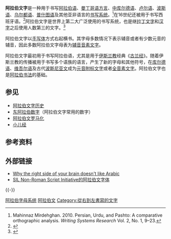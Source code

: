 {{for|书写[[阿拉伯语|阿拉伯语]]的字母|阿拉伯字母}}
{{Infobox writing system
 |name=阿拉伯文
 |type=不完全的[[辅音音素文字|辅音音素文字]]
 |typedesc=（某些情况下用作[[元音附标文字|元音附标文字]]或[[全音素文字|全音素文字]]）
 |languages= 见下文
 |time=公元400年至今
 |fam1=[[原始迦南字母|原始迦南字母]]
 |fam2=[[腓尼基字母|腓尼基字母]]
 |fam3=[[阿拉米字母|阿拉米字母]]
 |fam4=[[叙利亚字母|叙利亚字母]]
 |fam5=[[纳巴泰字母|纳巴泰字母]]
 |children=施影响于[[N'Ko字母|N'Ko字母]]
 |unicode={{ublist |class=nowrap |[http://www.unicode.org/charts/PDF/U0600.pdf U+0600–U+06FF] {{smaller|Arabic}} |[http://www.unicode.org/charts/PDF/U0750.pdf U+0750–U+077F] {{smaller|Arabic Supplement}} |[http://www.unicode.org/charts/PDF/U08A0.pdf U+08A0–U+08FF] {{smaller| Arabic Extended-A}} |[http://www.unicode.org/charts/PDF/UFB50.pdf U+FB50–U+FDFF] {{smaller|Arabic Pres. Forms-A}} |[http://www.unicode.org/charts/PDF/UFE70.pdf U+FE70–U+FEFF] {{smaller|Arabic Pres. Forms-B}} |[http://www.unicode.org/charts/PDF/U1EE00.pdf U+1EE00–U+1EEFF] {{smaller|Arabic Mathematical...}} |[http://www.unicode.org/charts/PDF/U10E60.pdf U+10E60–U+10E7F] {{smaller|Rumi Numeral Symbols}}}}
 |iso15924=Arab
 |sample=Arabic albayancalligraphy.svg
 |imagesize=200px
}}

'''阿拉伯文字'''是一种用于书写[[阿拉伯语|阿拉伯语]]、[[曼丁哥语|曼丁哥语方言]]、[[中库尔德语|中库尔德语]]、[[卢尔语|卢尔语]]、[[波斯语|波斯语]]、[[乌尔都语|乌尔都语]]、[[普什图语|普什图语]]及其他亚非语言的[[书写系统|书写系统]]。<ref>Mahinnaz Mirdehghan. 2010. Persian, Urdu, and Pashto: A comparative orthographic analysis. ''Writing Systems Research'' Vol. 2, No. 1, 9–23.</ref>在16世纪还被用于书写西班牙语。<ref>{{cite web |url=http://www.bne.es/es/Micrositios/Exposiciones/MemoriaMoriscos/Obras/ |title=Exposición Virtual. Biblioteca Nacional de España |publisher=Bne.es |date= |accessdate=2012-04-06 |archive-url=https://web.archive.org/web/20120218074945/http://www.bne.es/es/Micrositios/Exposiciones/MemoriaMoriscos/Obras/ |archive-date=2012-02-18 |dead-url=yes }}</ref>阿拉伯文字是世界上第二大广泛使用的书写系统，也是继[[拉丁文字|拉丁文字]]和[[汉字|汉字]]之后使用人数第三的文字。<ref>{{cite web |url=http://www.britannica.com/EBchecked/topic/31666/Arabic-alphabet|title=Arabic Alphabet |accessdate=2015-05-16 |publisher=Encyclopaedia Britannica online| archiveurl= https://web.archive.org/web/20150426185709/http://www.britannica.com/EBchecked/topic/31666/Arabic-alphabet| archivedate= 26 April 2015 | deadurl= no}}</ref>

阿拉伯文字以[[手写体|手写体]]方式右起横书。其字母多数情况下表示辅音或者有少数元音的辅音，因此多数阿拉伯文字母表为[[辅音音素文字|辅音音素文字]]。

阿拉伯文字最初用于书写阿拉伯语，尤其是用于[[伊斯兰教|伊斯兰教]]经典《[[古兰经|古兰经]]》。随着伊斯兰教的传播被用于书写多个语族的语言，产生了新的字母和其他符号，在[[库尔德语字母#Sorani_alphabet|库尔德语]]、[[老维文|维吾尔语]]及古代[[Arebica|波斯尼亚文]]成为[[元音附标文字|元音附标文字]]或者[[全音素文字|全音素文字]]。阿拉伯文字也是[[伊斯兰书法|阿拉伯书法]]的基础。
<!--
==Languages written with the Arabic script==
[[File:Flicker-Arabic_Alphabet.jpg|thumb]]
[[File:Wikipedia_in_Arabic_script_languages_in_KACST_Office.svg|thumbnail]]
{| class="toccolours" cellpadding="0" cellspacing="0" style="float:right; clear:right; font-size:85%; width:400px; margin:0 0 1em 1em;"
|- style="background:#0a0;"
! colspan="3" style="text-align:center;"| Worldwide use of the Arabic script
|-
| colspan="3" | [[File:Arabic_alphabet_world_distribution.PNG|center]]
|-
| colspan="3" | Countries where the Arabic script:
|-
| style="width:10px; height:10px; background:#060;"| ||  →  || is the only official script
|-
| style="width:10px; height:10px; background:#0a0;"| ||  →  || is the only official script, but other scripts are recognized for national or regional languages
|-
| style="width:10px; height:10px; background:#0e0;"| ||  →  || is official alongside other scripts
|-
| style="width:10px; height:10px; background:#80ff80;" | ||  →  || is official at a sub-national level (China, India) or is a recognized alternative script (Malaysia)
|}
The Arabic script has been adopted for use in a wide variety of languages besides Arabic, including [[Persian_language|Persian]], [[Malay_language|Malay]] and [[Urdu_language|Urdu]] which are not [[Semitic_languages|Semitic]]. Such adaptations may feature altered or new characters to represent [[phoneme|phoneme]]s that do not appear in Arabic [[phonology|phonology]]. For example, the Arabic language lacks a [[voiceless_bilabial_plosive|voiceless bilabial plosive]] (the {{IPA|[p]}} sound), so many languages add their own letter to represent {{IPA|[p]}} in the script, though the specific letter used varies from language to language. These modifications tend to fall into groups: all the [[India|India]]n and [[Turkic_languages|Turkic languages]] written in the Arabic script tend to use the [[Persian_alphabet|Persian modified letters]], whereas the [[languages_of_Indonesia|languages of Indonesia]] tend to imitate those of [[Jawi_(script)|Jawi]]. The modified version of the Arabic script originally devised for use with Persian is known as the [[Persian_alphabet|Perso-Arabic script]] by scholars.

In the cases of [[Bosnian_language|Bosnian]],  [[Kurdish_languages|Kurdish]], [[Kashmiri_language|Kashmiri]], and [[Uyghur_language|Uyghur]] [[writing_system|writing system]]s, vowels are mandatory. The Arabic script can therefore be used in both [[abugida|abugida]] and [[abjad|abjad]], although it is often  strongly, erroneously connected to the latter.

Use of the Arabic script in [[West_Africa|West Africa]]n languages, especially in the [[Sahel|Sahel]], developed with the spread of [[Islam|Islam]]. To a certain degree the style and usage tends to follow those of the [[Maghreb|Maghreb]] (for instance the position of the dots in the letters ''[[Pe_(letter)|{{transl]]'' and ''[[Qoph|{{transl]]''). Additional diacritics have come into use to facilitate writing of sounds not represented in the Arabic language. The term ''[[Ajami_script|{{transl]]'', which comes from the Arabic root for "foreign," has been applied to Arabic-based orthographies of African languages.

===Languages currently written with the Arabic alphabet===
Today Afghanistan, Iran, India, Pakistan and China are the main non-Arabic speaking states using the Arabic alphabet to write one or more official national languages, including [[Baluchi_language|Baluchi]], [[Brahui_language|Brahui]], [[Persian_language|Persian]], [[Pashto_language|Pashto]], [[Central_Kurdish|Central Kurdish]], [[Urdu_language|Urdu]], [[Sindhi_language|Sindhi]], [[Kashmiri_language|Kashmiri]], [[Punjabi_language|Punjabi]] and [[Uyghur_language|Uyghur]].

An Arabic alphabet is currently used for the following languages:

====Middle East and Central Asia====
{{Calligraphy}}
{{See also|Perso-Arabic alphabet}}
* Arabic language
* [[Garshuni|Garshuni]] (or Karshuni) originated in the 7th century, when Arabic was becoming the dominant spoken language in the Fertile Crescent, but Arabic script was not yet fully developed or widely read, and so the [[Syriac_alphabet|Syriac alphabet]] was used. There is evidence that writing Arabic in this other set of letters (known as Garshuni) influenced the style of modern Arabic script. After this initial period, Garshuni writing has continued to the present day among some [[Assyrian_people|Syriac]] Christian communities in the Arabic-speaking regions of the [[Levant|Levant]] and [[Mesopotamia|Mesopotamia]].
* [[Kazakh_language|Kazakh]] in China
* [[Kurdish_languages|Kurdish]] in Northern [[Iraq|Iraq]] and Northwest [[Iran|Iran]].  (In [[Turkey|Turkey]] and [[Syria|Syria]], the [[Latin_script|Latin script]] is used for Kurdish)
* [[Kyrgyz_language|Kyrgyz]] by its 150,000 speakers in the [[Xinjiang|Xinjiang Uyghur Autonomous Region]] in northwestern [[People's_Republic_of_China|China]]
* [[Turkmen_language|Turkmen]] in Afghanistan and Iran
* [[Uzbek_language|Uzbek]] in Afghanistan
* [[Somali_language|Somali]] in Somalia
* [[Official_language|Official]] [[Persian_language|Persian]] in Iran and its dialects, like [[Dari_(Afghanistan)|Dari]] in Afghanistan
* [[Balochi_language|Baluchi]] in Iran, Pakistan and Afghanistan<ref>{{cite web|url=http://baask.com/diwwan/index.php?topic=1523.0%7cBalouchi|title=Sayad Zahoor Shah Hashmii|work=baask.com}}</ref> An academy for the protection of the Baluchi Language was established in Iran in 2009<ref>[http://baluchiacademy.blogspot.com|Baluchi Language Protection Academy]</ref>
* [[Southwestern_Iranian_languages|Southwestern Iranian languages]] as [[Lori_dialects|Lori dialects]] and [[Bakhtiari_dialect|Bakhtiari language]]<ref>{{cite web|url=https://books.google.com/books/about/Dictionary_of_the_Bakhtiari_dialect_of_C.html?id=D4cHAQAAMAAJ&redir_esc=y%7cDictionary|title=Dictionary of the Bakhtiari dialect of Chahar-lang|work=google.com.eg}}</ref><ref>[http://vimeo.com/19594456 Bakhtiari Language Video]</ref>
* [[Pashto_language|Pashto]] in Afghanistan and Pakistan
* [[Uyghur_language|Uyghur]] changed to Latin script in 1969 and back to a simplified, fully voweled, Arabic script in 1983
* [[Judeo-Arabic_languages|Judeo-Arabic languages]]
** [[Judeo-Tunisian_Arabic|Judeo-Tunisian Arabic]]<ref>{{cite web|url=http://www.ethnologue.com/show_language.asp?code=ajt%7cJudeo-Tunisian|title=Ethnologue|work=Ethnologue}}</ref>
** [[Karaim_language|Karaim language]]
* [[Azerbaijani_language|Azerbaijani language]] in Iran
* [[Talysh_language|Talysh language]] in Iran

====East Asia====
* The [[Chinese_language|Chinese language]] is written by some [[Hui_people|Hui]] in the Arabic-derived [[Xiao'erjing|Xiao'erjing]] alphabet (see also [[Sini_(script)|Sini (script)]])
* The Turkic [[Salar_language|Salar language]] is written by some [[Salar_people|Salar]] in the Arabic alphabet
* [[Uyghur_Arabic_alphabet|Uyghur alphabet]]

====South Asia====
* Official language [[Urdu_language|Urdu]] and regional languages including
** [[Balochi_language|Balochi]] in [[Pakistan|Pakistan]] and [[Iran|Iran]]
** [[Dari_(Persian_dialect)|Dari]] in [[Afghanistan|Afghanistan]]
** [[Kashmiri_language|Kashmiri]] in [[India|India]] and Pakistan (Also written in [[Devanagari|Devanagari]] in India)
** [[Pashto_language|Pashto]] in Afghanistan and Pakistan
** [[Khowar_language|Khowar]] in Northern Pakistan, which also uses the Latin script
** [[Punjabi_language|Punjabi]] (where the script is known as [[Shahmukhi|Shahmukhi]]) in Pakistan, Punjabi is written with the [[Brahmic_scripts|Brahmic]] [[Gurmukhi|Gurmukhi]] script in India
** [[Saraiki_language|Saraiki]] is written with a modified Arabic script that has 45 letters
** [[Sindhi_language|Sindhi]] in Arabic script; British commissioner in Sindh on August 29, 1857 ordered to change Arabic script,<ref>{{cite web|url=http://blogs.tribune.com.pk/story/6179/pakistan-should-mind-all-of-its-languages%7cscanned|title=Pakistan should mind all of its languages!|work=tribune.com.pk}}</ref> Sindhi is often written with the [[Devanagari_script|Devanagari script]] in India
** [[Aer_language|Aer language]]<ref>{{cite web|url=http://www.ethnologue.com/show_language.asp?code=aeq%7caeq-Arab:|title=Ethnologue|work=Ethnologue}}</ref>
** [[Bhadrawahi_language|Bhadrawahi language]]<ref>{{cite web|url=http://www.ethnologue.org/show_language.asp?code=bhd%7cBhadrawahi|title=Ethnologue|work=Ethnologue}}</ref>
** [[Ladakhi_language|Ladakhi language]] although it is more commonly written using the [[Tibetan_script|Tibetan script]] 
**[[Balti_language|Balti]]<ref>{{cite web|url=http://khadimskardu1.blogspot.com/|title=Balti to English|author=Khadim|work=khadimskardu1.blogspot.com}}</ref> (a Sino-Tibetan language), which is sometimes, albeit more rarely written in the Tibetan script
** [[Brahui_language|Brahui language]] of Brahui people of Pakistan and Afghanistan<ref>{{cite web|url=http://www.worldscriptures.org/pages/brahui.html |title=The Bible in Brahui |publisher=Worldscriptures.org |date= |accessdate=August 5, 2013}}</ref>
** [[Burushaski|Burushaski]] or Burusho language, a language isolate in Pakistan<ref>{{cite web|url=http://hisamullahbeg.blogspot.com/2010/04/burushaski-primer.html|title=HUNZA DEVELOPMENT FORUM|work=hisamullahbeg.blogspot.com}}</ref>
* [[Urdu_language|Urdu]] (and historically several other [[Hindustani_language|Hindustani language]]s). Urdu is one of several official languages in the states of [[Jammu_and_Kashmir|Jammu and Kashmir]], [[Delhi|Delhi]], [[Uttar_Pradesh|Uttar Pradesh]], [[Bihar|Bihar]], and [[Telangana|Telangana]]; Kashmiri also uses [[Devanagari_script|Devanagari script]], and more rarely the [[Sharada_script|Sharada script]]
** [[Dogri_language|Dogri language]] (डोगरी or ڈوگرى) spoken by about five million people in India and Pakistan, chiefly in the Jammu region of Jammu and Kashmir and in Himachal Pradesh, but also in northern Punjab, although Dogri is more commonly written in Devanagari
* The [[Arwi_language|Arwi language]] (a mixture of Arabic and Tamil) uses the Arabic script together with the addition of 13 letters. It is mainly used in [[Sri_Lanka|Sri Lanka]] and the South Indian state of [[Tamil_Nadu|Tamil Nadu]] for religious purposes. [[Arwi_language|Arwi language]] is the language of Tamil Nadu Muslims.
* [[Malayalam|Malayalam]] language represented by Arabic script variant is known as [[Arabi_Malayalam|Arabi Malayalam]]. The script has particular letters to represent the peculiar sounds of Malayalam.  This script is mainly used in [[madrasa|madrasa]]s of the South Indian state of [[Kerala|Kerala]] and of [[Lakshadweep|Lakshadweep]] to teach Malayalam. In everyday life, Malayalam is written with the [[Malayalam_script|Malayalam script]]
* [[Chittagonian_language|Chittagonian language]], spoken by the people of Chittagong, in Bangladesh,<ref>{{cite web|url=http://scriptsource.org/cms/scripts/page.php?item_id=wrSys_detail&uid=vpj4rv6fem%7cChittagonian|title=ScriptSource|work=scriptsource.org}}</ref> although it is far more common to write this language in the [[Bengali_script|Bengali script]]
* [[Rohingya_language|Rohingya language]] (Ruáingga) is a language spoken by the Rohingya people of [[Rakhine_State|Rakhine State, formerly known as Arakan]] (Rakhine), [[Burma|Burma]] (Myanmar). It is similar to [[Chittagonian_language|Chittagonian language]] in neighboring Bangladesh<ref>{{cite web|url=http://www.scribd.com/doc/21180958/Rohingya-Language-Book-A-Z%7cRohingya-Language-Book-A-Z|title=Rohingya Language Book A-Z|work=Scribd}}</ref> and sometimes written using the Roman script, or an Arabic-derived script known as [[Rohingya_language#Hanifi_script|Hanifi]].

====Southeast Asia====
* [[Malay_language|Malay]] in the Arabic script known as [[Jawi_(script)|Jawi]]. In some cases it can be seen in the signboards of shops or market stalls. Particularly in Brunei, Jawi is used in terms of writing or reading for Islamic religious educational programs in primary school, secondary school, college, or even higher educational institutes such as universities. In addition, some television programming uses Jawi, such as announcements, advertisements, news, social programs, or Islamic programs.
** co-official in [[Brunei|Brunei]]
** [[Malaysia|Malaysia]] but co-official in [[Kelantan|Kelantan]], an Islamic state in Malaysia
** [[Indonesia|Indonesia]] (Only for some regional languages with limited usage. The national language, [[Indonesian_language|Indonesian]], which is closely related to Malay, is generally only written in [[Latin_script|Latin script]], Javanese the most spoken language is written in both the Latin script and the [[Javanese_script|Javanese script]].)
** [[Southern_Thailand|Southern Thailand]]
** [[Singapore|Singapore]]
** Predominantly Muslim areas of the [[Philippines|Philippines]] (especially [[Tausug_language|Tausug language]])
** [[Ida'an_language|Ida'an language]] (also Idahan) a Malayo-Polynesian language spoken by the Ida'an people of [[Sabah|Sabah]], [[Malaysia|Malaysia]]<ref>{{cite web|url=http://scriptsource.org/cms/scripts/page.php?item_id=wrSys_detail&uid=lrftufkq8x%7cIda'an|title=written with Arabic script|work=scriptsource.org}}</ref>
* [[Cham_language|Cham language]] in Cambodia<ref>{{cite web|url=http://naipaleikaohkabuak.blogspot.com/|title=Bông Sứ|author=urangCam|work=naipaleikaohkabuak.blogspot.com}}</ref>

====Africa====
* [[North_Africa|North Africa]]
** Arabic language
** [[Tunisian_Arabic|Tunisian Arabic]] uses a modified Arabic script, with additional letters, in order to support /g/ (ڨ), /v/ (ڥ) and /p/ (پ).<ref name="cota">[http://www.researchgate.net/profile/Ines_Zribi2/publication/270568583_A_Conventional_Orthography_for_Tunisian_Arabic/links/54ad65b90cf2828b29fc7aea.pdf Zribi, I., Boujelbane, R., Masmoudi, A., Ellouze, M., Belguith, L., & Habash, N. (2014). A Conventional Orthography for Tunisian Arabic. In Proceedings of the Language Resources and Evaluation Conference (LREC), Reykjavík, Iceland.]</ref><ref name="Brustad, K. 2000">Brustad, K. (2000). The syntax of spoken Arabic: A comparative study of Moroccan, Egyptian, Syrian, and Kuwaiti dialects. Georgetown University Press.</ref>
** [[Berber_language|Berber language]]s have often been written in [[Berber_Arabic_alphabet|an adaptation of the Arabic alphabet]]. The use of the Arabic alphabet, as well as the competing [[Berber_Latin_alphabet|Latin]] and [[Tifinagh|Tifinagh]] scripts, has political connotations.
** [[Tuareg_language|Tuareg language]] (also Tamasheq)
** [[Coptic_language|Coptic language]] of Egyptian Coptics as Coptic text written in Arabic letters<ref>{{cite web|url=http://www.stshenouda.com/coptlang/copthist.htm|title=The Coptic Studies' Corner|work=stshenouda.com}}</ref>
* [[Northeast_Africa|Northeast Africa]]
** [[Beja_language|Bedawi or Beja]], mainly in northeastern [[Sudan|Sudan]]
** [[Wadaad_writing|Wadaad writing]], used in [[Somalia|Somalia]]
** [[Nubian_languages|Nubian languages]]
*** [[Dongolawi_language|Dongolawi language]] or Andaandi language of Nubia, in the Nile Vale of northern Sudan
*** [[Nobiin_language|Nobiin language]], the largest Nubian language (previously known by the geographic terms Mahas and Fadicca/Fiadicca) is not yet standardized, being written variously, in both [[Latin_script|Latinized]] and Arabic scripts; also, recently there have been efforts to revive the Old Nubian alphabet.<ref>{{cite web|url=http://www.thenubian.net/lang.php|title=--The Cradle of Nubian Civilisation--|work=thenubian.net}}</ref><ref>[http://alnuba.com/english/lesson-four/2-3|Nubian language lessons]{{dead link|date=October 2016 |bot=InternetArchiveBot |fix-attempted=yes }}</ref>
** [[Fur_language|Fur language]] of Darfur, Sudan
* Southeast Africa
** [[Comorian_language|Comorian]], in the [[Comoros|Comoros]], currently side by side with the [[Latin_alphabet|Latin alphabet]] (neither is official)
** [[Swahili_language|Swahili]], was originally written in Arabic alphabet, Swahili orthography is now based on the Latin alphabet that was introduced by Christian missionaries and colonial administrators.
* [[West_Africa|West Africa]]
** [[Zarma_language|Zarma language]] of the [[Songhay_languages|Songhay family]]. It is the language of the southwestern lobe of the West African nation of Niger, and it is the second leading language of Niger, after Hausa, which is spoken in south central Niger.<ref>{{cite web|url=http://scriptsource.org/cms/scripts/page.php?item_id=wrSys_detail&uid=rnuzk9azpb%7cZarma|title=ScriptSource|work=scriptsource.org}}</ref>
** [[Tadaksahak|Tadaksahak]] is a Songhay language spoken by the pastoralist Idaksahak of the Ménaka area of [[Mali|Mali]].<ref>{{cite web|url=http://scriptsource.org/cms/scripts/page.php?item_id=wrSys_detail&uid=s772abcj2r%7cTadaksahak|title=ScriptSource|work=scriptsource.org}}</ref>
** [[Hausa_language|Hausa language]] uses an adaptation of the Arabic script known as [[Ajami_script|Ajami]], for many purposes, especially religious, but including newspapers, mass mobilization posters, and public information<ref>{{cite web|url=http://www.bu.edu/bostonia/summer09/ajami/|title=Lost Language — Bostonia Summer 2009|work=bu.edu}}</ref>
** [[Dyula_language|Dyula language]] is a [[Mande_languages|Mandé language]] spoken in Burkina Faso, Côte d'Ivoire and Mali.<ref>{{cite web|url=http://scriptsource.org/cms/scripts/page.php?item_id=wrSys_detail&uid=bw87m6llbu%7cDyula|title=ScriptSource|work=scriptsource.org}}</ref>
** [[Jola-Fonyi_language|Jola-Fonyi language]] of the [[Casamance|Casamance]] region of [[Senegal|Senegal]]<ref>{{cite web|url=http://scriptsource.org/cms/scripts/page.php?item_id=wrSys_detail&uid=y5ue5vjlaq%7cJola-Fonyi|title=ScriptSource|work=scriptsource.org}}</ref>
** [[Balanta_language|Balanta language]] a Bak language of west Africa spoken by the Balanta people and [[Balanta-Ganja|Balanta-Ganja]] dialect in Senegal
** [[Mandinka_language|Mandinka]], widely but unofficially (known as Ajami), (another non-Latin script used is the [[N'Ko_script|N'Ko script]])
** [[Fula_language|Fula]], especially the Pular of Guinea (known as Ajami)
** [[Wolof_language|Wolof]] (at ''[[zaouia|zaouia]]'' schools), known as ''[[Wolofal|Wolofal]]''.
* Arabic script outside Africa
**  In writings of African American slaves
*** Writings of by [[Omar_Ibn_Said|Omar Ibn Said]] (1770–1864) of Sengal<ref>[http://muslimsinamerica.org/index.php?option=com_zoom&Itemid=31&page=view&catid=1&PageNo=2&key=17&hit=1|Omar Ibn Sayyid manuscript]</ref>
*** The [[Bilali_Document|Bilali Document]] also known as Bilali Muhammad Document is a handwritten, Arabic manuscript<ref>[http://muslimsinamerica.org/index.php?option=com_zoom&Itemid=31&page=view&catid=1&PageNo=1&key=2&hit=1|Bilali Muhammad Arabic letter]</ref> on West African Islamic law. It was written by Bilali Mohammet in the 19th century. The document is currently housed in the library at the University of Georgia.
*** Letter written by [[Ayuba_Suleiman_Diallo|Ayuba Suleiman Diallo]] (1701–1773)
*** Arabic Text From 1768<ref>{{cite web|url=http://muslimsinamerica.org/index.php?option=com_wrapper&Itemid=49 |title=Charno Letter |publisher=Muslims In America |date= |accessdate=August 5, 2013}}</ref>
*** Letter written by [[Abdulrahman_Ibrahim_Ibn_Sori|Abdulrahman Ibrahim Ibn Sori]] (1762–1829)

=== Languages formerly written with the Arabic alphabet ===
Speakers of languages that were previously unwritten used Arabic script as a basis to design writing systems for their mother languages. This choice could be influenced by Arabic being their second language, the language of scripture of their faith, or the only written language they came in contact with. Additionally, since most education was once religious, choice of script was determined by the writer's religion; which meant that Muslims would use Arabic script to write whatever language they spoke. This led to Arabic script being the most widely used script during the Middle Ages.

In the 20th century, the Arabic script was generally replaced by the [[Latin_alphabet|Latin alphabet]] in the [[Balkans|Balkans]],{{dubious|date=November 2011}} parts of [[Sub-Saharan_Africa|Sub-Saharan Africa]], and [[Southeast_Asia|Southeast Asia]],
while in the [[Soviet_Union|Soviet Union]], after a brief period of [[Latinisation_(USSR)|Latinisation]],<ref>[http://www.azer.com/aiweb/categories/magazine/52_folder/52_articles/52_alphabet.html Alphabet Transitions – The Latin Script: A New Chronology – Symbol of a New Azerbaijan], by Tamam Bayatly</ref> use of [[Cyrillic_script|Cyrillic]] was mandated. [[Turkey|Turkey]] changed to the Latin alphabet in 1928 as part of an internal Westernizing revolution. After the collapse of the Soviet Union in 1991, many of the Turkic languages of the ex-USSR attempted to follow Turkey's lead and convert to a Turkish-style Latin alphabet. However, renewed use of the Arabic alphabet has occurred to a limited extent in [[Tajikistan|Tajikistan]], whose language's close resemblance to [[Persian_language|Persian]] allows direct use of publications from Iran.<ref>[http://www.cimera.org/files/camel/en/27e/MICA27E-Siddikzoda.pdf Tajik Language: Farsi or Not Farsi?] {{wayback|url=http://www.cimera.org/files/camel/en/27e/MICA27E-Siddikzoda.pdf |date=20060613000000 }} by Sukhail Siddikzoda, reporter, Tajikistan.</ref>

Most languages of the [[Iranian_languages|Iranian languages]] family continue to use Arabic script, as well as the [[Indo-Aryan_languages|Indo-Aryan languages]] of Pakistan and of Muslim populations in [[India|India]], but the [[Bengali_language|Bengali language]] of Bangladesh is written in the [[Bengali_alphabet|Bengali alphabet]].

====Africa====
* [[Afrikaans_language|Afrikaans]] (as it was first written among the "[[Cape_Malay|Cape Malay]]s", see [[Arabic_Afrikaans|Arabic Afrikaans]]);
* [[Berber_languages|Berber]] in North Africa, particularly [[Shilha_language|Shilha]] in [[Morocco|Morocco]] (still being considered, along with [[Tifinagh|Tifinagh]] and Latin, for [[Central_Atlas_Tamazight|Central Atlas Tamazight]]);
* [[French_language|French]] by the [[Arabs|Arabs]] and [[Berber_people|Berbers]] in Algeria and other parts of North Africa during the French colonial period.
* [[Harari_language|Harari]], by the [[Harari_people|Harari people]] of the [[Harari_Region|Harari Region]] in [[Ethiopia|Ethiopia]]. Now uses the [[Ge'ez_alphabet|Geʻez]] and [[Latin_alphabet|Latin alphabet]]s.
* For the West African languages—[[Hausa_language|Hausa]], [[Fula_language|Fula]], [[Mandinka_language|Mandinka]], [[Wolof_language|Wolof]] and some more—the Latin alphabet has officially replaced Arabic transcriptions for use in literacy and education;
* [[Malagasy_language|Malagasy]] in [[Madagascar|Madagascar]] (script known as [[Sorabe_alphabet|Sorabe]]);
* [[Nubian_languages|Nubian]];
* [[Somali_language|Somali]] (see [[Wadaad_writing|wadaad Arabic]]) has mostly used the [[Somali_alphabet|Latin alphabet]] since 1972;
* [[Songhay_languages|Songhay]] in West Africa, particularly in [[Timbuktu|Timbuktu]];
* [[Swahili_language|Swahili]] (has used the [[Latin_alphabet|Latin alphabet]] since the 19th century);
* [[Yoruba_language|Yoruba]] in West Africa (this was probably limited, but still notable)

====Europe====
* [[Albanian_language|Albanian]] called [[Elifbaja_shqip|Elifbaja shqip]]
* [[Aljamiado|Aljamiado]] ([[Mozarabic_language|Mozarabic]], [[Berber_language|Berber]], [[Aragonese_language|Aragonese]], [[Portuguese_language|Portuguese]]{{citation needed|date=August 2014}}, [[Ladino_language|Ladino]], and [[Spanish_language|Spanish]], during and residually after the Muslim rule in the Iberian peninsula
* [[Belarusian_language|Belarusian]] (among ethnic [[Tatars|Tatars]]; see [[Belarusian_Arabic_alphabet|Belarusian Arabic alphabet]])
* [[Bosnian_language#History|Bosnian]] (only for literary purposes; currently written in the [[Latin_alphabet|Latin alphabet]]; Text example: {{script/Arabic|مۉلٖىمۉ   سه   ته‌بٖى   بۉژه}}</span> = ''Molimo se tebi, Bože'' (We pray to you, O God); see ''[[Arebica|Arebica]]'')
* [[Crimean_Tatar_language|Crimean Tatar]]
* [[Greek_language|Greek]]  in certain areas and [[Greece|Greece]] and [[Anatolia|Anatolia]]
* [[Polish_language|Polish]] (among ethnic [[Lipka_Tatars|Lipka Tatars]])

====Central Asia and Caucasus====
* [[Adyghe_language|Adyghe language]] also known as West Circassian, is an official languages of the Republic of [[Adygea|Adygea]] in the Russian Federation. It used Arabic alphabet before 1927
* [[Avar_language|Avar]] as well as other languages of [[Daghestan|Daghestan]]: [[Nogai_language|Nogai]], [[Kumyk_language|Kumyk]], [[Lezgian_language|Lezgian]], [[Lak_language|Lak]], [[Dargwa_language|Dargwa]]
* [[Azeri_language|Azeri]] in [[Azerbaijan|Azerbaijan]] (now written in the [[Latin_alphabet|Latin alphabet]] and [[Cyrillic_script|Cyrillic script]] in [[Azerbaijan|Azerbaijan]])
* [[Bashkir_language|Bashkir]] (officially for some years from the [[October_Revolution|October Revolution]] of 1917 until 1928, changed to Latin, now uses the Cyrillic script)
* [[Chagatai_language|Chaghatay]] across [[Central_Asia|Central Asia]];
* [[Chechen_language|Chechen]] (sporadically from the adoption of Islam; officially from 1917 until 1928)<ref>[http://socrates.berkeley.edu/%7Echechen/Ch_writing.htm ] {{wayback|url=http://socrates.berkeley.edu/%7Echechen/Ch_writing.htm |date=20081223111006 }}</ref>
* [[Northwest_Caucasian_languages|Circassian]] and some other members of the [[Abkhaz–Adyghe_languages|Abkhaz–Adyghe family]] in the western [[Caucasus|Caucasus]] and sporadically – in the countries of Middle East, like Syria
* [[Ingush_language|Ingush]]
* [[Karachay-Balkar_language|Karachay-Balkar]] in the central Caucasus;
* [[Karakalpak_language|Karakalpak]]
* [[Kazakh_language|Kazakh]] in [[Kazakhstan|Kazakhstan]] (until the 1930s, changed to Latin, now uses the Cyrillic script)
* [[Kyrgyz_language|Kyrgyz]] in [[Kyrgyzstan|Kyrgyzstan]] (until the 1930s, changed to Latin, now uses the Cyrillic script)
* [[Mandarin_Chinese|Mandarin Chinese]] and [[Dungan_language|Dungan]], among the [[Hui_people|Hui people]] (script known as [[Xiao'erjing|Xiao'erjing]])
* [[Ottoman_Turkish_language|Ottoman Turkish]]
* [[Tat_language_(Caucasus)|Tat]] in South-Eastern Caucasus
* [[Tatar_language|Tatar]] before 1928 (changed to Latin [[Yañalif|Yañalif]]), reformed in the 1880s (''[[İske_imlâ|İske imlâ]]''), 1918 (''[[Yaña_imlâ|Yaña imlâ]]'' – with the omission of some letters)
* [[Turkmen_language|Turkmen]] in [[Turkmenistan|Turkmenistan]] (changed to Latin in 1929, then to the Cyrillic script, then back to Latin in 1991)
* [[Uzbek_language|Uzbek]] in [[Uzbekistan|Uzbekistan]] (changed to Latin, then to the Cyrillic script, then back to Latin in 1991)
* Some [[Northeast_Caucasian_languages|Northeast Caucasian languages]] of the Muslim peoples of the [[USSR|USSR]] between 1918 and 1928 (many also earlier), including [[Chechen_language|Chechen]], [[Lak_language|Lak]] etc.  After 1928 their script became Latin, then later Cyrillic.

====Southeast Asia====
* [[Acehnese_language|Acehnese]] in [[Sumatra|Sumatra]], [[Indonesia|Indonesia]]
* [[Banjar_language|Banjarese]] in [[Kalimantan|Kalimantan]], Indonesia
* [[Maguindanao_language|Maguindanaon]] in the [[Philippines|Philippines]]
* [[Malay_language|Malay]] in [[Malaysia|Malaysia]], [[Singapore|Singapore]] and [[Indonesia|Indonesia]]. Although Malay speakers in [[Brunei|Brunei]] and [[Southern_Thailand|Southern Thailand]] still use the script on a daily basis.
* [[Minangkabau_language|Minangkabau]] in Sumatra, Indonesia
* [[Pegon_alphabet|Pegon alphabet]] of [[Javanese_language|Javanese]], [[Madurese_language|Madurese]] and [[Sundanese_language|Sundanese]] in Indonesia, used only in Islamic schools and institutions.
* [[Tausug_language|Tausug]] in the [[Philippines|Philippines]]

====Middle East====
* [[Hebrew_language|Hebrew]] was written in Arabic letters in a number of places in the past.<ref>p. 20, [[Samuel_Kramer|Samuel Noel Kramer]]. 1986. ''In the World of Sumer: An Autobiography''. Detroit: Wayne State University Press.</ref><ref>J. Blau. 2000. Hebrew written in Arabic characters: An instance of radical change in tradition. (In Hebrew, with English summary). In ''Heritage and Innovation in Judaeo-Arabic Culture: Proceedings of the Sixth Conference of the Society For Judaeo-Arabic Studies'', p. 27-31. Ramat Gan.</ref>
* [[Northern_Kurdish|Northern Kurdish]] in Turkey and Syria was written in Arabic script until 1932, when a modified [[Kurdish_alphabets#Hawar_alphabet|Kurdish Latin alphabet]] was introduced by [[Celadet_Bedir_Khan|Jaladat Ali Badirkhan]] in Syria
* [[Turkish_language|Turkish]] in the [[Ottoman_Empire|Ottoman Empire]] was written in Arabic script until [[Mustafa_Kemal_Atatürk|Mustafa Kemal Atatürk]] declared the change to [[Latin_script|Latin script]] in 1928. This form of Turkish is now known as [[Ottoman_Turkish_language|Ottoman Turkish]] and is held by many to be a different language, due to its much higher percentage of Persian and Arabic [[loanword|loanword]]s ([[Ottoman_Turkish_alphabet|Ottoman Turkish alphabet]])

==Special letters==
{| class="wikitable"
|+Most Common Non-Classical Arabic Consonant Phonemes/Graphemes
!Language Family
!'''[[Austronesian_languages|Austron.]]'''
!'''[[Dravidian_languages|Dravid]]'''
![[Turkic_languages|Turkic]]
! colspan="3" |'''[[Indo-Aryan_languages|Indic]]''' (Indo-European)
! colspan="4" |[[Iranian_languages|Iranian]] (Indo-European)
! rowspan="10" |
! colspan="7" |[[Varieties_of_Arabic|Arabic]] (Semitic)
|-
!Language/Script
![[Jawi_alphabet|Jawi]]
![[Arwi|Arwi]]
![[Uyghur_Arabic_alphabet|Uyghur]]
![[Sindhi_alphabet|Sindhi]]
![[Shahmukhi_alphabet|Punjabi]]
![[Urdu_alphabet|Urdu]]
![[Persian_alphabet|Persian]]
![[Balochi_alphabet|Balochi]]
![[Kurdish_alphabets|Kurdish]]
![[Pashto_alphabet|Pashto]]
![[Mesopotamian_Arabic|Iraqi]]
![[Gulf_Arabic|Khaleeji]]
![[Hejazi_Arabic|Hejazi]]
![[Egyptian_Arabic|Egyptian]]
![[Algerian_Arabic|Algerian]]
![[Tunisian_Arabic|Tunisian]]
![[Moroccan_Arabic|Moroccan]]
|- style="text-align:center;" 
|{{IPAslink|p}}
|<big>{{script/Arabic|[[ڤ|ڤ]]}}</big>
|<big>{{script/Arabic|[[ڣ|ڣ]]}}</big>
| colspan="8" |<big>{{script/Arabic|[[پ|پ]]}}</big>
| colspan="7" |<big>{{script/Arabic|[[پ|پ]]}}</big>
|- style="text-align:center;" 
|{{IPAslink|g}}
|<big>{{script/Arabic|[[Gaf|ݢ]]}}</big>
|<big>{{script/Arabic|[[Gaf|ࢴ]]}}</big>
| colspan="7" |<big>{{script/Arabic|[[Gaf|گ]]}}</big>
|<big>{{script/Arabic|[[ګ|ګ]]}}</big>
|colspan="2"|<big>{{script/Arabic|[[Gaf|گ]]}}<ref>For Khaleeji: [http://etheses.dur.ac.uk/935/1/Shamlan_al-Qenaie.._Final_Draft_(PhD).pdf?DDD36+] page 67</ref></big>
|<big>{{script/Arabic|[[ق|ق]]}}</big>
|<big>{{script/Arabic|[[ج|ج]]}}</big>
| colspan="2" |<big>{{script/Arabic|[[ڨ|ڨ]]}}</big>
|<big>{{script/Arabic|[[ڭ|ڭ]]}}</big>
|- style="text-align:center;" 
|{{IPAslink|t͡ʃ}}
| colspan="3" |<big>{{script/Arabic|[[چ|چ]]}}</big>
|Ø
| colspan="6" |<big>{{script/Arabic|[[چ|چ]]}}</big>
| colspan="2"|<big>{{script/Arabic|[[چ|چ]]}}</big>
| colspan="4" |<big>{{script/Arabic|[[تش|تش]]}}</big>
|<big>{{script/Arabic|[[ڜ|ڜ]]}}</big>
|- style="text-align:center;" 
|{{IPAslink|ʒ}}
| colspan="3" |Ø
|<big>{{script/Arabic|[[ژ|ژ]]}}</big>
| colspan="2" |Ø
| colspan="4" |<big>{{script/Arabic|[[ژ|ژ]]}}</big>
| colspan="3" |Ø
|<big>{{script/Arabic|[[چ|چ]]}}</big>
|Ø
| colspan="2" |<big>{{script/Arabic|[[ج|ج]]}}</big>
|- style="text-align:center;" 
|{{IPAslink|v}}
|<big>{{script/Arabic|[[ۏ|ۏ]]}}</big>
|<big>{{script/Arabic|[[و|و]]}}</big>
|<big>{{script/Arabic|[[ۋ|ۋ]]}}</big>
| colspan="4" |<big>{{script/Arabic|[[و|و]]}}</big>
|Ø
|<big>{{script/Arabic|[[ڤ|ڤ]]}}</big>
|Ø
| colspan="4" |<big>{{script/Arabic|[[ڤ|ڤ]]}}</big>
| colspan="3" |<big>{{script/Arabic|[[ڥ|ڥ]]}}</big>
|- style="text-align:center;" 
|{{IPAslink|ŋ}}
|<big>{{script/Arabic|[[ڠ|ڠ]]}}</big>
|<big>{{script/Arabic|[[ࢳ|ࢳ]]}}</big>
|<big>{{script/Arabic|[[Ng_(Arabic)|ڭ]]}}</big>
|<big>{{script/Arabic|[[ڱ|ڱ]]}}</big>
| rowspan="3" |<big>{{script/Arabic|[[ں|ں]]}}</big>
| rowspan="3" |<big>{{script/Arabic|[[ن|ن]]}}</big>
| colspan="4" |Ø
| colspan="7" |Ø
|- style="text-align:center;" 
|{{IPAslink|ɳ}}
|Ø
|<big>{{script/Arabic|[[ڹ|ڹ]]}}</big>
|Ø
|<big>{{script/Arabic|[[ڻ|ڻ]]}}</big>
| colspan="3" |Ø
|<big>{{script/Arabic|[[ڼ|ڼ]]}}</big>
| colspan="7" |Ø
|- style="text-align:center;" 
|{{IPAslink|ɲ}}
|<big>{{script/Arabic|[[ڽ|ڽ]]}}</big>
|<big>{{script/Arabic|[[ݧ|ݧ]]}}</big>
| colspan="2" |Ø
| colspan="4" |Ø
| colspan="7" |Ø
|}
* <big>{{script/Arabic|[[B̤ē|ٻ]]}}</big> – B̤ē, used to represent a [[voiced_bilabial_implosive|voiced bilabial implosive]] {{IPAslink|ɓ}} in [[Hausa_language|Hausa]], [[Sindhi_language|Sindhi]] and [[Saraiki_language|Saraiki]].
* <big>{{script/Arabic|[[پ|پ]]}}</big> – ''Pe'', used to represent the phoneme {{IPAslink|p}} in [[Persian_language|Persian]], [[Urdu_language|Urdu]], [[Pashto_language|Pashto]], [[Khowar_language|Khowar]], [[Sindhi_language|Sindhi]], [[Kurdish_languages|Kurdish]]; it is not used in Arabic and it is normalized as /''b''/; e.g., ''pepsi'' > ''bibsi''.
* <big>{{script/Arabic|[[ݐ|ݐ]]}}</big> – used to represent the equivalent of the Latin letter [[Ƴ|Ƴ]] ([[Palatalization_(phonetics)|palatalized]] [[glottal_stop|glottal stop]] {{IPA|/ʔʲ/}}) in some African languages such as [[Fula_language|Fulfulde]].
* <big>{{script/Arabic|[[ڀ|ڀ]]}}</big> – represents an aspirated [[voiced_bilabial_plosive|voiced bilabial plosive]] {{IPAslink|bʱ}} in [[Sindhi_language|Sindhi]].
* <big>{{script/Arabic|[[ٺ|ٺ]]}}</big> – Ṭhē, represents the aspirated [[voiceless_retroflex_plosive|voiceless retroflex plosive]] {{IPAslink|ʈʰ}} in [[Sindhi_language|Sindhi]].
* <big>{{script/Arabic|[[ټ|ټ]]}}</big> – ''ṭē'', used to represent the phoneme {{IPAslink|ʈ}} in  [[Pashto_language|Pashto]].
* <big>{{script/Arabic|[[ٽ|ٽ]]}}</big> - Ṭe, used to represent the phoneme (a [[voiceless_retroflex_plosive|voiceless retroflex plosive]] {{IPAslink|ʈ}}) in [[Sindhi_alphabet|Sindhi]]
* <big>{{script/Arabic|[[Ṭe|ﭦ]]}}</big> – Ṭe, used to represent Ṭ (a [[voiceless_retroflex_plosive|voiceless retroflex plosive]] {{IPAslink|ʈ}}) in [[Urdu_alphabet|Urdu]].
* <big>{{script/Arabic|ٿ}}</big> – Teheh, used in Sindhi and Rajasthani (when written in Sindhi alphabet); used to represent the phoneme {{IPAslink|tʰ}} (pinyin ''q'') in Chinese [[Xiao'erjing|Xiao'erjing]].
* <big>{{script/Arabic|[[ڄ|ڄ]]}}</big> – represents the "ц" [[voiceless_dental_affricate|voiceless dental affricate]] {{IPAslink|t͡s}} phoneme in [[Bosnian_language|Bosnian]].
* <big>{{script/Arabic|[[ڃ|ڃ]]}}</big> – represents the "ћ" [[voiceless_alveolo-palatal_affricate|voiceless alveolo-palatal affricate]]  {{IPAslink|t͡ɕ}} phoneme in [[Bosnian_language|Bosnian]].
* <big>{{script/Arabic|[[چ|چ]]}}</big> – ''Che'', used to represent {{IPAslink|t͡ʃ}} ("ch"). It is used in [[Persian_language|Persian]], [[Urdu_language|Urdu]], and [[Kurdish_languages|Kurdish]]. {{IPAslink|ʒ}} in Egypt.
* <big>{{script/Arabic|[[څ|څ]]}}</big> – ''Ce'', used to represent the phoneme {{IPAslink|t͡s}} in  [[Pashto_language|Pashto]].
* <big>{{script/Arabic|[[ݗ|ݗ]]}}</big> – represents the "ђ" [[voiced_alveolo-palatal_affricate|voiced alveolo-palatal affricate]] {{IPAslink|d͡ʑ}} phoneme in [[Bosnian_language|Bosnian]].
* <big>{{script/Arabic|[[ځ|ځ]]}}</big> – ''źim'', used to represent the phoneme {{IPAslink|d͡z}} in  [[Pashto_language|Pashto]].
* <big>{{script/Arabic|[[ݙ|ݙ]]}}</big> – used in [[Saraiki_language|Saraiki]] to represent a [[Voiced_alveolar_implosive|Voiced alveolar implosive]] {{IPA|/ɗ̢/}}.
* <big>{{script/Arabic|[[ڊ|ڊ]]}}</big> – used in [[Saraiki_language|Saraiki]] to represent a [[voiced_retroflex_implosive|voiced retroflex implosive]] {{IPAslink|ᶑ}}.
* <big>{{script/Arabic|[[ڈ|ڈ]]}}</big> – [[Ḍ|Ḍ]] {{IPAslink|ɖ}} in [[Urdu_alphabet|Urdu]].
* <big>{{script/Arabic|[[ڌ|ڌ]]}}</big> - ''Dhal'' used to represent the phoneme {{IPAslink|d̪ʱ}} in [[Sindhi_language|Sindhi]]
* <big>{{script/Arabic|[[ډ|ډ]]}}</big> – ''Ḍal'', used to represent the phoneme {{IPAslink|ɖ}} in  [[Pashto_language|Pashto]].
* <big>{{script/Arabic|[[ڑ|ڑ]]}}</big> – Aṛ, represents a [[retroflex_flap|retroflex flap]] {{IPAslink|ɽ}} in [[Urdu_alphabet|Urdu]].
* <big>{{script/Arabic|[[ړ|ړ]]}}</big> – "ṛe" represents a [[retroflex_lateral_flap|retroflex lateral flap]] in [[Pashto_alphabet|Pashto]].
* <big>{{script/Arabic|[[ݫ|ݫ]]}}</big> – used in [[Ormuri|Ormuri]] to represent a [[voiced_alveolo-palatal_fricative|voiced alveolo-palatal fricative]] {{IPAslink|ʑ}}, as well as in [[Torwali|Torwali]].
* <big>{{script/Arabic|[[ژ|ژ]]}}</big> – ''{{transl|fa|Že/zhe}}'', used to represent the [[voiced_postalveolar_fricative|voiced postalveolar fricative]] {{IPAslink|ʒ}} in, [[Persian_Language|Persian]], [[Pashto_language|Pashto]], [[Kurdish_languages|Kurdish]], [[Urdu_alphabet|Urdu]], [[Punjbi_alphabet|Punjabi]] and [[Uyghur_language|Uyghur]].
* <big>{{script/Arabic|[[ږ|ږ]]}}</big> – ''ǵe / ẓ̌e'', used to represent the phoneme {{IPAslink|ʐ}} {{IPAslink|ɡ}} {{IPAslink|ʝ}} in  [[Pashto_language|Pashto]].
* <big>{{script/Arabic|[[ڕ|ڕ]]}}</big> – used in [[Kurdish_languages|Kurdish]] to represent rr {{IPAslink|r}} in [[Soranî_dialect|Soranî dialect]].
* <big>{{script/Arabic|[[ݭ|ݭ]]}}</big> – used in [[Kalami_language|Kalami]] to represent a [[voiceless_retroflex_fricative|voiceless retroflex fricative]] {{IPAslink|ʂ}}, and in [[Ormuri|Ormuri]] to represent a voiceless alveolo-palatal fricative.
* <big>{{script/Arabic|[[ݜ|ݜ]]}}</big> – used in [[Shina_language|Shina]] to represent a [[voiceless_retroflex_fricative|voiceless retroflex fricative]] {{IPAslink|ʂ}}.
* <big>{{script/Arabic|[[ښ|ښ]]}}</big> – ''x̌īn /ṣ̌īn'', used to represent the phoneme {{IPAslink|x}} {{IPAslink|ʂ}} {{IPAslink|ç}} in  [[Pashto_language|Pashto]].
* <big>{{script/Arabic|[[ڜ|ڜ]]}}</big> — used to represent Spanish words with {{IPAslink|t͡ʃ}} in Morocco.
* <big>{{script/Arabic|[[ڨ|ڨ]]}}</big> – ''Ga'', used to represent the [[voiced_velar_plosive|voiced velar plosive]] {{IPAslink|ɡ}} in [[Algerian_Arabic|Algerian]] and [[Tunisian_Arabic|Tunisian]].
* <big>{{script/Arabic|[[Gaf|گ]]}}</big> – Gaf, represents a [[voiced_velar_plosive|voiced velar plosive]] {{IPAslink|ɡ}} in [[Persian_language|Persian]], [[Urdu_language|Urdu]], [[Kyrgyz_language|Kyrgyz]], [[Kazakh_language|Kazakh]], [[Kurdish_languages|Kurdish]], [[Uyghur_language|Uyghur]], and [[Ottoman_Turkish_language|Ottoman Turkish]].
* <big>{{script/Arabic|[[ګ|ګ]]}}</big> – ''Gaf'', used to represent the phoneme {{IPAslink|ɡ}} in  [[Pashto_language|Pashto]].
* <big>{{script/Arabic|[[Gaf|ݢ]]}}</big> or <big>{{script/Arabic|[[Gaf|ڬ]]}}</big> – Gaf, represents a [[voiced_velar_plosive|voiced velar plosive]] {{IPAslink|ɡ}} in the [[Jawi_script|Jawi script]] of [[Malay_language|Malay]].
* <big>{{script/Arabic|[[Ng_(Arabic)|ڭ]]}}</big> – Ng, used to represent the {{IPAslink|ŋ}} phone in [[Ottoman_Turkish_language|Ottoman Turkish]], [[Kazakh_language|Kazakh]], [[Kyrgyz_language|Kyrgyz]], and [[Uyghur_language|Uyghur]], and to represent the {{IPAslink|ɡ}} in [[Morocco|Morocco]] and in many dialects of [[Languages_of_Algeria|Algeria]]n.
* <big>{{script/Arabic|أي}}</big> – ''Ee'', used to represent the phoneme {{IPAslink|eː}} in [[Somali_language|Somali]].
* <big>{{script/Arabic|ﺉ}}</big> – ''E'', used to represent the phoneme {{IPAslink|e}} in [[Somali_language|Somali]].
* <big>{{script/Arabic|ىٓ}}</big> – ''Ii'', used to represent the phoneme {{IPAslink|iː}} in [[Somali_language|Somali]] and [[Saraiki_dialect|Saraiki]].
* <big>{{script/Arabic|ؤ}}</big> – ''O'', used to represent the phoneme {{IPAslink|o}} in [[Somali_language|Somali]].
* <big>{{script/Arabic|[[ې|ې]]}}</big> – ''Pasta Ye'', used to represent the phoneme {{IPAslink|e}} in [[Pashto_language|Pashto]] and [[Uyghur_language|Uyghur]].
* <big>{{script/Arabic|[[ی|ی]]}}</big> – ''Nārīna Ye'', used to represent the phoneme [ɑj] and phoneme {{IPAslink|j}} in  [[Pashto_language|Pashto]].
* <big>{{script/Arabic|[[ۍ|ۍ]]}}</big> – ''x̌əźīna ye Ye'', used to represent the phoneme [əi] in [[Pashto_language|Pashto]].
* <big>{{script/Arabic|[[ئ|ئ]]}}</big> – ''FāiliyaYe'', used to represent the phoneme [əi] and {{IPAslink|j}} in  [[Pashto_language|Pashto]] and [[Saraiki_dialect|Saraiki]].
* <big>{{script/Arabic|أو}}</big> – ''Oo'', used to represent the phoneme {{IPAslink|oː}} in [[Somali_language|Somali]].
* <big>{{script/Arabic|ﻭٓ}}</big> – ''Uu'', used to represent the phoneme {{IPAslink|uː}} in [[Somali_language|Somali]].
* <big>{{script/Arabic|[[ڳ|ڳ]]}}</big> – represents a [[voiced_velar_implosive|voiced velar implosive]] {{IPA|/ɠ/}} in [[Sindhi_language|Sindhi]] and [[Saraiki_language|Saraiki]]
* <big>{{script/Arabic|[[ڱ|ڱ]]}}</big> – represents the [[Velar_nasal|Velar nasal]] {{IPA|/ŋ/}} phoneme in [[Sindhi_language|Sindhi]].
* <big>{{script/Arabic|[[Khē|ﮎ]]}}</big> – Khē, represents {{IPAslink|kʰ}} in [[Sindhi_language|Sindhi]].
* <big>ݣ</big> –  used to represent the phoneme {{IPAslink|ŋ}} (pinyin ''ng'') in  [[Xiao'erjing|Chinese]].
* <big>{{script/Arabic|[[ڼ|ڼ]]}}</big> – represents the [[retroflex_nasal|retroflex nasal]] {{IPA|/ɳ/}} phoneme in  [[Pashto_language|Pashto]].
* <big>{{script/Arabic|[[ڻ|ڻ]]}}</big> – represents the [[retroflex_nasal|retroflex nasal]] {{IPA|/ɳ/}} phoneme in [[Sindhi_language|Sindhi]].
* <big>{{script/Arabic|[[ݨ|ݨ]]}}</big> – used in [[Saraiki_language|Saraiki]] to represent {{IPAslink|ɲ}}.
* <big>{{script/Arabic|[[ڽ|ڽ]]}}</big> – ''Nya'' {{IPAslink|ɲ}} in the [[Jawi_script|Jawi script]].
* <big>{{script/Arabic|[[ڠ|ڠ]]}}</big> – ''Nga'' {{IPAslink|ŋ}} in the [[Jawi_script|Jawi script]] and ''Gain'' {{IPAslink|g}}  in [[Khowar_alphabet|Khowar alphabet]].
* <big>{{script/Arabic|[[ڵ|ڵ]]}}</big> – used in [[Kurdish_languages|Kurdish]] to represent ll {{IPAslink|ɫ}} in [[Soranî_dialect|Soranî dialect]].
* <big>{{script/Arabic|[[ݪ|ݪ]]}}</big> – used in [[Marwari_language|Marwari]] to represent a [[retroflex_lateral_flap|retroflex lateral flap]] {{IPAslink|ɺ̢}}, and in [[Kalami_language|Kalami]] to represent a [[voiceless_lateral_fricative|voiceless lateral fricative]] {{IPAslink|ɬ}}.
* <big>{{script/Arabic|[[ڥ|ڥ]]}}</big> – ''Vi'', used in [[Algerian_Arabic|Algerian]] and [[Tunisian_language|Tunisian]] when written in Arabic script to represent the sound {{IPAslink|v}}.
* <big>{{script/Arabic|[[ڤ|ڤ]]}}</big> – ''Ve'', used in by some [[Arabic_language|Arabic]] speakers to represent the phoneme /v/ in loanwords, and in the [[Kurdish_languages|Kurdish language]] when written in Arabic script to represent the sound {{IPAslink|v}}. Also used as ''pa''  {{IPAslink|p}} in the [[Jawi_script|Jawi script]].
* <big>{{script/Arabic|[[ۏ|ۏ]]}}</big> – ''Va'' in the [[Jawi_script|Jawi script]].
* <big>{{script/Arabic|[[ۋ|ۋ]]}}</big> – represents a [[voiced_labiodental_fricative|voiced labiodental fricative]] {{IPAslink|v}} in [[Kyrgyz_language|Kyrgyz]], Uyghur, and Old Tatar; and  {{IPA|/w, ʊw, ʉw/}} in [[Kazakh_language|Kazakh]]; also formerly used in [[Nogai_language#Alphabet|Nogai]].
* <big>{{script/Arabic|[[ۆ|ۆ]]}}</big> – represents "O" {{IPAslink|o}} in [[Kurdish_languages|Kurdish]], and in [[Uyghur_language|Uyghur]] it represents the sound similar to the French ''eu'' and''œu'' {{IPAslink|ø}} sound. It represents the "у" [[close_back_rounded_vowel|close back rounded vowel]] {{IPAslink|u}} phoneme in [[Bosnian_language|Bosnian]].
* <big>{{script/Arabic|[[ێ|ێ]]}}</big> – represents Ê or É {{IPAslink|e}} in [[Kurdish_languages|Kurdish]].
* <big>'''{{script/Arabic|[[ھ|ھ]]}}'''</big> – ''Dochashmi he'' (two-eyed hāʼ), used in combination to represent [[aspirated_consonant|aspirated consonant]]s {{IPAslink|ʰ}} in [[Urdu_alphabet|Urdu]].
* <big>{{script/Arabic|[[ے|ے]]}}</big> – ''Baṛī ye'' ('big ''yāʼ'''), represents "ai" or "e" in [[Urdu_alphabet|Urdu]] {{IPAslink|ɛː}}, {{IPAslink|eː}} and [[Punjabi_language|Punjabi]].
* <big>ڞ</big> –  used to represent the phoneme {{IPAslink|tsʰ}} (pinyin ''c'') in  [[Xiao'erjing|Chinese]].
* <big>ط</big> –  used to represent the phoneme  {{IPAslink|t͡s}} (pinyin ''z'') in  [[Xiao'erjing|Chinese]].
* <big>{{script/Arabic|[[ۉ|ۉ]]}}</big> – represents the "o" [[open-mid_back_rounded_vowel|open-mid back rounded vowel]] {{IPAslink|ɔ}} phoneme in [[Bosnian_language|Bosnian]].
* <big>{{script/Arabic|[[ݩ|ݩ]]}}</big> – represents the "њ" [[palatal_nasal|palatal nasal]] {{IPAslink|ɲ}} phoneme in [[Bosnian_language|Bosnian]].
* <big>{{script/Arabic|[[ڵ|ڵ]]}}</big> – represents the "љ" [[palatal_lateral_approximant|palatal lateral approximant]] {{IPAslink|ʎ}} phoneme in [[Bosnian_language|Bosnian]].
* <big>{{script/Arabic|[[اٖى|اٖى]]}}</big> – represents the "и" [[close_front_unrounded_vowel|close front unrounded vowel]] {{IPAslink|i}} phoneme in [[Bosnian_language|Bosnian]].
{| class="wikitable sortable"
|+ Writing systems
|-
! Alphabet
! #Chars
! Languages
! Region
! Derived from
! Comment
|-
| [[Arabic_alphabet|Arabic alphabet]]
| 28
| [[Arabic_language|Arabic]]
| North Africa, West Asia
| [[Aramaic_alphabet|Aramaic alphabet]], [[Syriac_alphabet|Syriac alphabet]], [[Nabataean_alphabet|Nabataean alphabet]]
| 
|-
| [[Ajami_script|Ajami script]]
| 33
| [[Hausa_language|Hausa language]], [[Swahili_language|Swahili]]
| West Africa
| Arabic
| Abjad
|-
| [[Arebica|Arebica]]
| 30
| [[Bosnian_language|Bosnian]]
| Southeastern Europe
| Perso-Arabic
| latest stage with full vowel marking
|-
| [[Arwi_alphabet|Arwi alphabet]]
| 41
| [[Tamil_language|Tamil]]
| Southern India, Sri Lanka
| Perso-Arabic
|
|-
| [[Belarusian_Arabic_alphabet|Belarusian Arabic alphabet]]
| 32
| [[Belarusian_language|Belarusian]]
| Eastern Europe
| Perso-Arabic
| 15th/16th century
|-
| [[Berber_Arabic_alphabet|Berber Arabic alphabet]](s)
|
|  various [[Berber_languages|Berber languages]]
| North Africa
| Arabic
|
|-
| [[Chagatai_alphabet|Chagatai alphabet]](s)
| 32
| [[Chagatai_language|Chagatai]]
| Central Asia
| Perso-Arabic
|
|-
| [[Galal_alphabet|Galal alphabet]]
| 32
| [[Somali_language|Somali]]
| Horn of Africa
| Arabic
|
|-
| [[Jawi_script|Jawi script]]
| 40
| [[Malay_language|Malay]] and others
| Malaysia
| Perso-Arabic
|
|-
|-
| [[Kashmiri_alphabet|Kashmiri alphabet]]
| 44
| [[Kashmiri_language|Kashmiri]]
| South Asia
| Perso-Arabic
| 
|-
| [[Kazakh_Arabic_alphabet|Kazakh Arabic alphabet]]
| 35
| [[Kazakh_language|Kazakh]]
| Central Asia, China
| Perso-Arabic/Chagatai
| since 11th century, now official only in China
|-
| [[Khowar_alphabet|Khowar alphabet]]
| 60
| [[Khowar_language|Khowar]]
| South Asia
| Perso-Arabic
|
|-
| [[Kyrgyz_Arabic_alphabet|Kyrgyz Arabic alphabet]]
| 33
| [[Kyrgyz_language|Kyrgyz]]
| 
| Perso-Arabic
| now official only in China
|-
| [[Nasta'liq_script|Nasta'liq script]]
|
| [[Urdu|Urdu]] and others
|
| Perso-Arabic
|
|-
| [[Pashto_alphabet|Pashto alphabet]]
| 45
| [[Pashto_language|Pashto]]
| [[Afghanistan|Afghanistan]] and [[Pakistan|Pakistan]]
| Perso-Arabic
|
|-
| [[Pegon_alphabet|Pegon alphabet]]
| 35
| [[Javanese_language|Javanese]], [[Sundanese_language|Sundanese]]
| Indonesia
| Perso-Arabic
|
|-
| [[Persian_alphabet|Persian alphabet]]
| 32
| [[Persian_language|Persian]]
| Iran
| Arabic
|
|-
| [[Saraiki_alphabet|Saraiki alphabet]]
| 45
| [[Saraiki_language|Saraiki]]
| Pakistan
| Perso-Arabic
|
|-
| [[Shahmukhi_script|Shahmukhi script]]
| 37
| [[Punjabi_language|Punjabi]]
| Pakistan
| Perso-Arabic
|
|-
| [[Sindhi_alphabet|Sindhi alphabet]]
| 64
| [[Sindhi_language|Sindhi]]
| Pakistan
| Perso-Arabic
|
|-
| [[Sorabe_alphabet|Sorabe alphabet]]
| 33
| [[Malagasy_language|Malagasy]]
| Madagascar
| Arabic
|
|-
| [[Kurdish_alphabets#Sorani_alphabet|Soranî alphabet]]
| 33
| [[Central_Kurdish|Central Kurdish]]
| Perso-Arabic
|
| Vowels are mandatory, i.e. abugida
|-
|
|
| [[Swahili_language|Swahili]]
|
|
|
|-
| [[İske_imlâ_alphabet|İske imlâ alphabet]]
| 35
| [[Tatar_language|Tatar]]
|
| Perso-Arabic/Chagatai
| before 1920
|-
| [[Ottoman_Turkish_alphabet|Ottoman Turkish alphabet]]
| 32
| [[Ottoman_Turkish_language|Ottoman Turkish]]
| [[Ottoman_Empire|Ottoman Empire]]
| Perso-Arabic
| Official until 1928
|-
| [[Urdu_alphabet|Urdu alphabet]]
| 58
| [[Urdu_language|Urdu]]
| South Asia
| Perso-Arabic
|
|-
| [[Uyghur_Arabic_alphabet|Uyghur Arabic alphabet]]
| 32
| [[Uyghur_language|Uyghur]]
| China, Central Asia
| Perso-Arabic/Chagatai
| Vowels are mandatory, i.e. abugida
|-
| [[Wolofal_script|Wolofal script]]
| 28
| [[Wolof_language|Wolof]]
| West Africa
| Arabic
|
|-
| [[Xiao'erjing|Xiao'erjing]]
| 36
| [[Sinitic_languages|Sinitic languages]]
| China, Central Asia
| Perso-Arabic
|
|-
| [[Yaña_imlâ_alphabet|Yaña imlâ alphabet]]
| 29
| [[Tatar_language|Tatar]]
|
| Perso-Arabic/Chagatai
| 1920–1927
|}

==Unicode==
{{Main article|Arabic characters in Unicode}}
As of Unicode 9.0, the following ranges encode Arabic characters:

* [[Arabic_(Unicode_block)|Arabic]] (0600–06FF)
* [[Arabic_Supplement|Arabic Supplement]] (0750–077F)
* [[Arabic_Extended-A|Arabic Extended-A]] (08A0–08FF)
* [[Arabic_Presentation_Forms-A|Arabic Presentation Forms-A]] (FB50–FDFF)
* [[Arabic_Presentation_Forms-B|Arabic Presentation Forms-B]] (FE70–FEFF)
* [[Arabic_Mathematical_Alphabetic_Symbols|Arabic Mathematical Alphabetic Symbols]] (1EE00–1EEFF)
* [[Rumi_Numeral_Symbols|Rumi Numeral Symbols]] (10E60–10E7F)
-->

==参见==
* [[阿拉伯文字历史|阿拉伯文字历史]]
* [[东阿拉伯数字|东阿拉伯数字]]（阿拉伯文字常用的数字）
* [[阿拉伯文罗马化|阿拉伯文罗马化]]
* [[小儿经|小儿经]]

==参考资料==
{{reflist|colwidth=30em}}

==外部链接==
{{commonscatinline|Arabic script}}
* [http://edition.cnn.com/2010/LIVING/09/06/arabic.difficulty.learning/ Why the right side of your brain doesn't like Arabic] {{Wayback|url=http://edition.cnn.com/2010/LIVING/09/06/arabic.difficulty.learning/ |date=20201003024305 }}
* [http://software.sil.org/arabicfonts/ SIL Non-Roman Script Initiative的阿拉伯文字体] {{Wayback|url=http://software.sil.org/arabicfonts/ |date=20210512193529 }}
{{-}}
<!--{{ISO 15924/footer}}-->
{{Arabic alphabets}}
{{Arabic language}}
<!--{{list of writing systems}}-->

[[Category:阿拉伯字母系统|]]
[[Category:阿拉伯文|]]
[[Category:從右到左書寫的文字|Category:從右到左書寫的文字]]